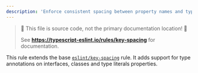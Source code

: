 ---
description: 'Enforce consistent spacing between property names and type annotations in types and interfaces.'
---


> 🛑 This file is source code, not the primary documentation location! 🛑
>
> See **https://typescript-eslint.io/rules/key-spacing** for documentation.

This rule extends the base [`eslint/key-spacing`](https://eslint.org/docs/rules/key-spacing) rule.
It adds support for type annotations on interfaces, classes and type literals properties.
